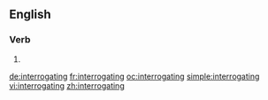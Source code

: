 ==English==

===Verb===
{{head|en|present participle}}

# {{present participle of|interrogate|lang=en}}

[[de:interrogating]]
[[fr:interrogating]]
[[oc:interrogating]]
[[simple:interrogating]]
[[vi:interrogating]]
[[zh:interrogating]]